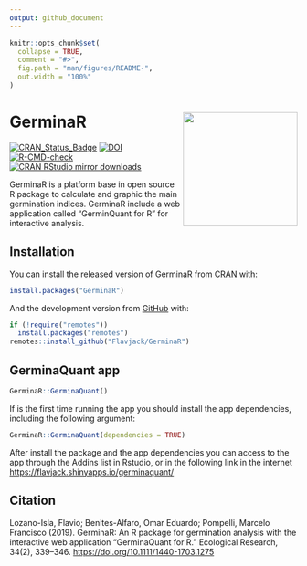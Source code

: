```yaml
---
output: github_document
---
```


<!-- README.md is generated from README.Rmd. Please edit that file -->

```r
knitr::opts_chunk$set(
  collapse = TRUE,
  comment = "#>",
  fig.path = "man/figures/README-",
  out.width = "100%"
)
```

# GerminaR <img src="man/figures/logo.png" align="right" width="200" />

<!-- badges: start -->
[![CRAN_Status_Badge](https://www.r-pkg.org/badges/version/GerminaR)](https://cran.r-project.org/package=GerminaR)
[![DOI](https://zenodo.org/badge/49505163.svg)](https://zenodo.org/badge/latestdoi/49505163)
[![R-CMD-check](https://github.com/Flavjack/GerminaR/workflows/R-CMD-check/badge.svg)](https://github.com/Flavjack/GerminaR/actions)
[![CRAN RStudio mirror downloads](https://cranlogs.r-pkg.org/badges/grand-total/GerminaR?color=green)](https://r-pkg.org/pkg/GerminaR)
<!-- badges: end -->

GerminaR is a platform base in open source R package to calculate and graphic the main germination indices. GerminaR include a web application called "GerminQuant for R" for interactive analysis.

## Installation

You can install the released version of GerminaR from [CRAN](https://cran.r-project.org/package=GerminaR) with:

``` r
install.packages("GerminaR")
```

And the development version from [GitHub](https://github.com/flavjack/GerminaR) with:

``` r
if (!require("remotes"))
  install.packages("remotes")
remotes::install_github("Flavjack/GerminaR")
```
## GerminaQuant app

```r
GerminaR::GerminaQuant()
```

If is the first time running the app you should install the app dependencies, including the following argument:

```r
GerminaR::GerminaQuant(dependencies = TRUE)
```
After install the package and the app dependencies you can access to the app through the Addins list in Rstudio, or in the following link in the internet <https://flavjack.shinyapps.io/germinaquant/>

## Citation

Lozano-Isla, Flavio; Benites-Alfaro, Omar Eduardo; Pompelli, Marcelo Francisco (2019). GerminaR: An R package for germination analysis with the interactive web application “GerminaQuant for R.” Ecological Research, 34(2), 339–346. <https://doi.org/10.1111/1440-1703.1275>

